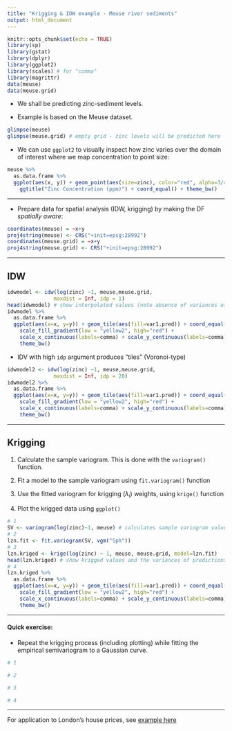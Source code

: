 ```yaml
---
title: "Krigging & IDW example - Meuse river sediments"
output: html_document
---
```


```r
knitr::opts_chunk$set(echo = TRUE)
library(sp)
library(gstat)
library(dplyr)
library(ggplot2)
library(scales) # for "comma"
library(magrittr)
data(meuse)
data(meuse.grid)
```

* We shall be predicting zinc-sediment levels.  

* Example is based on the Meuse dataset.  

```r
glimpse(meuse)
glimpse(meuse.grid) # empty grid - zinc levels will be predicted here
```

* We can use `ggplot2` to visually inspect how zinc varies over the domain of interest where we map concentration to point size:

```r
meuse %>% 
  as.data.frame %>% 
  ggplot(aes(x, y)) + geom_point(aes(size=zinc), color="red", alpha=3/4) + 
    ggtitle("Zinc Concentration (ppm)") + coord_equal() + theme_bw()
```


----

* Prepare data for spatial analysis (IDW, krigging) by making the DF *spatially aware*:


```r
coordinates(meuse) = ~x+y
proj4string(meuse) <- CRS("+init=epsg:28992")
coordinates(meuse.grid) = ~x+y
proj4string(meuse.grid) <- CRS("+init=epsg:28992") 
```

----

## IDW

```r
idwmodel <- idw(log(zinc) ~1, meuse,meuse.grid,
               maxdist = Inf, idp = 1) 
head(idwmodel) # show interpolated values (note absence of variances of interpolated values)
idwmodel %>% 
  as.data.frame %>%
  ggplot(aes(x=x, y=y)) + geom_tile(aes(fill=var1.pred)) + coord_equal() +
    scale_fill_gradient(low = "yellow2", high="red") +
    scale_x_continuous(labels=comma) + scale_y_continuous(labels=comma) +
    theme_bw()
```

* IDV with high `idp` argument produces "tiles" (Voronoi-type)

```r
idwmodel2 <- idw(log(zinc) ~1, meuse,meuse.grid,
               maxdist = Inf, idp = 20) 
idwmodel2 %>% 
  as.data.frame %>%
  ggplot(aes(x=x, y=y)) + geom_tile(aes(fill=var1.pred)) + coord_equal() +
    scale_fill_gradient(low = "yellow2", high="red") +
    scale_x_continuous(labels=comma) + scale_y_continuous(labels=comma) +
    theme_bw()
```

----

## Krigging


1. Calculate the sample variogram. This is done with the `variogram()` function.  

2. Fit a model to the sample variogram using `fit.variogram()` function  

3. Use the fitted variogram for krigging ($\lambda_i$) weights, using `krige()` function  

4. Plot the krigged data using `ggplot()`  


```r
# 1
SV <- variogram(log(zinc)~1, meuse) # calculates sample variogram values 
# 2 
lzn.fit <- fit.variogram(SV, vgm("Sph"))
# 3
lzn.kriged <- krige(log(zinc) ~ 1, meuse, meuse.grid, model=lzn.fit)
head(lzn.kriged) # show krigged values and the variances of predictions
# 4
lzn.kriged %>% 
  as.data.frame %>%
  ggplot(aes(x=x, y=y)) + geom_tile(aes(fill=var1.pred)) + coord_equal() +
    scale_fill_gradient(low = "yellow2", high="red") +
    scale_x_continuous(labels=comma) + scale_y_continuous(labels=comma) +
    theme_bw()
```



----

#### Quick exercise:

* Repeat the krigging process (including plotting) while fitting the empirical semivariogram to a  Gaussian curve.


```r
# 1

# 2 

# 3

# 4

```



----- 

For application to London's house prices, see [example here](https://rpubs.com/chrisbrunsdon/gwdplyr)
